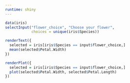 ```yaml
---
runtime: shiny
---
```


```r
data(iris)
selectInput("flower_choice", "Choose your flower", 
            choices = unique(iris$Species))
```

```r
renderText({
  selected = iris[iris$Species == input$flower_choice,]
  mean(selected$Petal.Width)
})
```

```r
renderPlot({
  selected = iris[iris$Species == input$flower_choice,]
  plot(selected$Petal.Width, selected$Petal.Length)
})
```